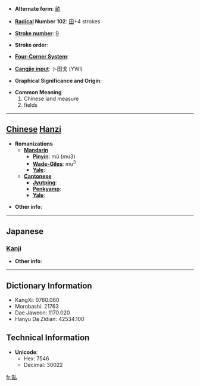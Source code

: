 * '''Alternate form''': [[畝]]

* '''[[Wiktionary:Chinese radical index| Radical]] Number 102''': [[Wiktionary:Chinese radical index 田|田]]+4 strokes

* '''[[Wiktionary:Chinese total strokes index|Stroke number]]''': [[Wiktionary:Chinese total strokes index 9|9]]

* '''Stroke order''': 

* '''[[Wiktionary:Chinese four corner index|Four-Corner System]]''': 

* '''[[Wiktionary:Chinese Cangjie index|Cangjie input]]''': 卜田戈 (YWI)

* '''Graphical Significance and Origin''': 

* '''Common Meaning'''
*#Chinese land measure
*# fields


----

== [[Chinese]] [[Hanzi]] ==

* '''Romanizations'''
** '''[[Mandarin]]'''
*** '''[[Pinyin]]''': mǔ (mu3)
*** '''[[Wade-Giles]]''': mu<sup>3</sup>
*** '''[[Yale]]''': 
** '''[[Cantonese]]'''
*** '''[[Jyutping]]''':
*** '''[[Penkyamp]]''': 
*** '''[[Yale]]''': 

* '''Other info''': 

----

==Japanese==
===[[Kanji]]===
{{kanji|on readings=[[ほ]] (ho), [[ぼう]] (bō)|kun readings=[[せ]] (se), [[うね]] (une)}}

* '''Other info''':  

----

== Dictionary Information ==

* KangXi: 0760.060
* Morobashi: 21763
* Dae Jaweon: 1170.020
* Hanyu Da Zidian: 42534.100

== Technical Information ==

* '''Unicode''':
** Hex: 7546
** Decimal: 30022

[[fr:畆]]